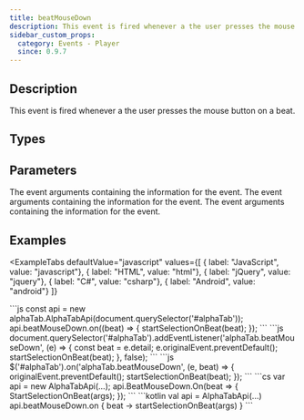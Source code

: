 ```yaml
---
title: beatMouseDown
description: This event is fired whenever a the user presses the mouse button on a beat.
sidebar_custom_props:
  category: Events - Player
  since: 0.9.7
---
```


<SinceBadge since="0.9.7" />


## Description
This event is fired whenever a the user presses the mouse button on a beat. 

<EventDescription />

## Types

<TypeTable>
    <TypeRow type="js" name="function (args: alphaTab.model.Beat): void" />
    <TypeRow type="net" name="System.Action<AlphaTab.Model.Beat>" />
    <TypeRow type="android" name="(args: alphaTab.model.Beat) -> Unit" />
</TypeTable>

## Parameters

<ParameterTable>
    <ParameterRow platform="js" name="args" type="alphaTab.model.Beat">
        The event arguments containing the information for the event.
    </ParameterRow>
    <ParameterRow platform="net" name="args" type="AlphaTab.Model.Beat">
        The event arguments containing the information for the event.
    </ParameterRow>
    <ParameterRow platform="android" name="args" type="alphaTab.model.Beat">
        The event arguments containing the information for the event.
    </ParameterRow>
</ParameterTable>


## Examples


<ExampleTabs
    defaultValue="javascript"
    values={[
      { label: "JavaScript", value: "javascript"},
      { label: "HTML", value: "html"},
      { label: "jQuery", value: "jquery"},
      { label: "C#", value: "csharp"},
      { label: "Android", value: "android"}
    ]}
>
<ExampleTabItem value="javascript">
```js
const api = new alphaTab.AlphaTabApi(document.querySelector('#alphaTab'));
api.beatMouseDown.on((beat) => {
    startSelectionOnBeat(beat);
});
```
</ExampleTabItem>
<ExampleTabItem value="html">
```js
document.querySelector('#alphaTab').addEventListener('alphaTab.beatMouseDown', (e) => {
    const beat = e.detail;
    e.originalEvent.preventDefault();
    startSelectionOnBeat(beat);
}, false);
```
</ExampleTabItem>
<ExampleTabItem value="jquery">
```js
$('#alphaTab').on('alphaTab.beatMouseDown', (e, beat) => {
    originalEvent.preventDefault();
    startSelectionOnBeat(beat);
});
```
</ExampleTabItem>
<ExampleTabItem value="csharp">
```cs
var api = new AlphaTabApi<MyControl>(...);
api.BeatMouseDown.On(beat =>
{
    StartSelectionOnBeat(args);
});
```
</ExampleTabItem>
<ExampleTabItem value="android">
```kotlin
val api = AlphaTabApi<MyControl>(...)
api.beatMouseDown.on { beat ->
    startSelectionOnBeat(args)
}
```
</ExampleTabItem>
</ExampleTabs>
